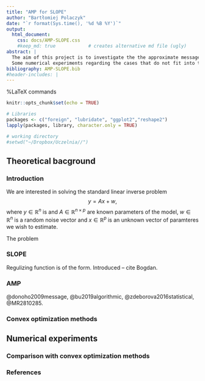 ```yaml
---
title: "AMP for SLOPE"
author: "Bartłomiej Polaczyk"
date: "`r format(Sys.time(), '%d %B %Y')`"
output: 
  html_document:
    css: docs/AMP-SLOPE.css
    #keep_md: true            # creates alternative md file (ugly)
abstract: |
  The aim of this project is to investigate the the approximate message passing algorithm for SLOPE regularization problem based on [@bu2019algorithmic] and compare it with classical convex optimization methods.
  Some numerical experiments regarding the cases that do not fit into the theoretical framework of [@bu2019algorithmic] are also performed and analyzed.
bibliography: AMP-SLOPE.bib
#header-includes: |
---
```

%LaTeX commands
\newcommand{\R}{\mathbb{R}}

```r
knitr::opts_chunk$set(echo = TRUE)

# Libraries
packages <- c("foreign", "lubridate", "ggplot2","reshape2")
lapply(packages, library, character.only = TRUE)

# working directory
#setwd("~/Dropbox/Uczelnia//")
```


## Theoretical bacground
### Introduction
We are interested in solving the standard linear inverse problem
$$ y = Ax + w, $$
where $y\in \R^n$ is  and $A\in\R^{n\times p}$ are known parameters of the model, $w\in\R^n$ is a random noise vector and $x\in\R^p$ is an unknown vector of paramteres we wish to estimate. 

The problem

### SLOPE

Regulizing function is of the form.
Introduced -- cite Bogdan.

### AMP
@donoho2009message, @bu2019algorithmic, @zdeborova2016statistical, @MR2810285.

### Convex optimization methods

## Numerical experiments

### Comparison with convex optimization methods

### References
